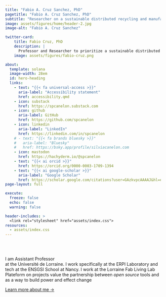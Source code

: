 ```yaml
---
title: "Fabio A. Cruz Sanchez, PhD"
pagetitle: "Fabio A. Cruz Sanchez, PhD"
subtitle: "Researcher on a sustainable distributed recycling and manufacturing."
image: assets/figures/home/header-2.jpg
image-alt: "Fabio A. Cruz Sanchez"

twitter-card:
    title: Fabio Cruz, PhD
    description: |
      Professor and Researcher to prioritize a sustainable distributed manufacturing.
    image: assets/figures/fabio-cruz.png

about:
  template: solana
  image-width: 28em
  id: hero-heading
  links:
    - text: "{{< fa universal-access >}}"
      aria-label: "Accessibility statement"
      href: accessibility.qmd
    - icon: substack
      href: https://spcanelon.substack.com
    - icon: github
      aria-label: GitHub
      href: https://github.com/spcanelon
    - icon: linkedin
      aria-label: "LinkedIn"
      href: https://linkedin.com/in/spcanelon
    # - text: "{{< fa brands bluesky >}}" 
    #   aria-label: "Bluesky"
    #   href: https://bsky.app/profile/silviacanelon.com
    - icon: mastodon
      href: https://hachyderm.io/@spcanelon
    - text: "{{< ai orcid >}}"
      href: https://orcid.org/0000-0003-1709-1394
    - text: "{{< ai google-scholar >}}"
      aria-label: "Google Scholar"
      href: https://scholar.google.com/citations?user=GAzkvpcAAAAJ&hl=en&oi=ao
page-layout: full

execute: 
  freeze: false
  echo: false
  warning: false

header-includes: >
  <link rel="stylesheet" href="assets/index.css">
resources:
  - assets/index.css
---
```


<br><br>


::: {#hero-heading}
I am Assistant Professor<br>at the Université de Lorraine. 
I work specifically at the ERPI Laboratory and tech at the ENSGSI School at Nancy. 
I work at the Lorraine Fab Living Lab Plateform on projects value the partnership between *open source* tools and as a way to build power and effect change

[Learn more about me &rarr;](/about){.about-links .subtitle}

:::

